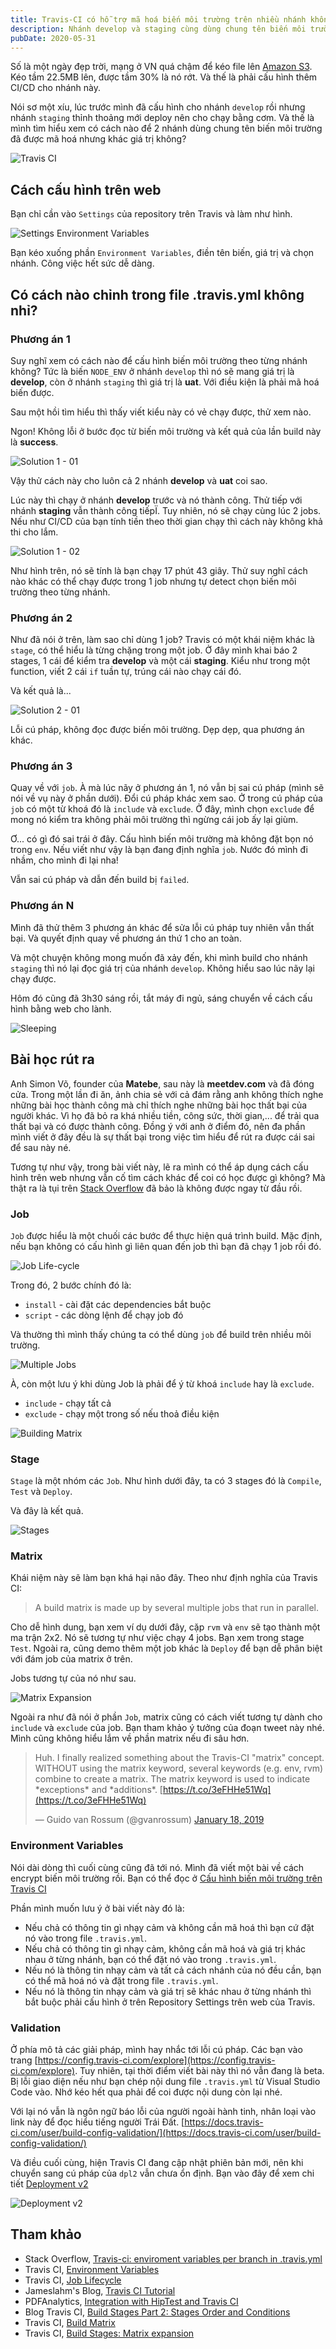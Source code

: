 ```yaml
---
title: Travis-CI có hỗ trợ mã hoá biến môi trường trên nhiều nhánh không nhỉ?
description: Nhánh develop và staging cùng dùng chung tên biến môi trường nhưng giá trị khác nhau. Tìm hiểu cách cấu hình nào.
pubDate: 2020-05-31
---
```


Số là một ngày đẹp trời, mạng ở VN quá chậm để kéo file lên [Amazon S3](https://aws.amazon.com/s3/). Kéo tầm 22.5MB lên, được tầm 30% là nó rớt. Và thế là phải cấu hình thêm CI/CD cho nhánh này.

Nói sơ một xíu, lúc trước mình đã cấu hình cho nhánh `develop` rồi nhưng nhánh `staging` thỉnh thoảng mới deploy nên cho chạy bằng cơm. Và thế là mình tìm hiểu xem có cách nào để 2 nhánh dùng chung tên biến môi trường đã được mã hoá nhưng khác giá trị không?

![Travis CI](../../assets/tutorials/travis-ci-co-ho-tro-ma-hoa-bien-moi-truong-tren-nhieu-nhanh-khong-nhi/travis-ci.png)

## Cách cấu hình trên web

Bạn chỉ cần vào `Settings` của repository trên Travis và làm như hình.

![Settings Environment Variables](../../assets/tutorials/travis-ci-co-ho-tro-ma-hoa-bien-moi-truong-tren-nhieu-nhanh-khong-nhi/settings-env-vars.png)

Bạn kéo xuống phần `Environment Variables`, điền tên biến, giá trị và chọn nhánh. Công việc hết sức dễ dàng.

## Có cách nào chỉnh trong file .travis.yml không nhỉ?

### Phương án 1

Suy nghĩ xem có cách nào để cấu hình biến môi trường theo từng nhánh không? Tức là biến `NODE_ENV` ở nhánh `develop` thì nó sẽ mang giá trị là **develop**, còn ở nhánh `staging` thì giá trị là **uat**. Với điều kiện là phải mã hoá biến được.

Sau một hồi tìm hiểu thì thấy viết kiểu này có vẻ chạy được, thử xem nào.

Ngon! Không lỗi ở bước đọc từ biến môi trường và kết quả của lần build này là **success**.

![Solution 1 - 01](../../assets/tutorials/travis-ci-co-ho-tro-ma-hoa-bien-moi-truong-tren-nhieu-nhanh-khong-nhi/logging-solution-1--01.jpg)

Vậy thử cách này cho luôn cả 2 nhánh **develop** và **uat** coi sao.

Lúc này thì chạy ở nhánh **develop** trước và nó thành công. Thử tiếp với nhánh **staging** vẫn thành công tiếpÏ. Tuy nhiên, nó sẽ chạy cùng lúc 2 jobs. Nếu như CI/CD của bạn tính tiền theo thời gian chạy thì cách này không khả thi cho lắm.

![Solution 1 - 02](../../assets/tutorials/travis-ci-co-ho-tro-ma-hoa-bien-moi-truong-tren-nhieu-nhanh-khong-nhi/logging-solution-1--02.png)

Như hình trên, nó sẽ tính là bạn chạy 17 phút 43 giây. Thử suy nghĩ cách nào khác có thể chạy được trong 1 job nhưng tự detect chọn biến môi trường theo từng nhánh.

### Phương án 2

Như đã nói ở trên, làm sao chỉ dùng 1 job? Travis có một khái niệm khác là `stage`, có thể hiểu là từng chặng trong một job. Ở đây mình khai báo 2 stages, 1 cái để kiểm tra **develop** và một cái **staging**. Kiểu như trong một function, viết 2 cái `if` tuần tự, trúng cái nào chạy cái đó.

Và kết quả là...

![Solution 2 - 01](../../assets/tutorials/travis-ci-co-ho-tro-ma-hoa-bien-moi-truong-tren-nhieu-nhanh-khong-nhi/logging-solution-2--01.png)

Lỗi cú pháp, không đọc được biến môi trường. Dẹp dẹp, qua phương án khác.

### Phương án 3

Quay về với `job`. À mà lúc nãy ở phương án 1, nó vẫn bị sai cú pháp (mình sẽ nói về vụ này ở phần dưới). Đổi cú pháp khác xem sao. Ở trong cú pháp của `job` có một từ khoá đó là `include` và `exclude`. Ở đây, mình chọn `exclude` để mong nó kiểm tra không phải môi trường thì ngừng cái job ấy lại giùm.

Ơ... có gì đó sai trái ở đây. Cấu hình biến môi trường mà không đặt bọn nó trong `env`. Nếu viết như vậy là bạn đang định nghĩa `job`. Nước đó mình đi nhầm, cho mình đi lại nha!

Vẫn sai cú pháp và dẫn đến build bị `failed`.

### Phương án N

Mình đã thử thêm 3 phương án khác để sửa lỗi cú pháp tuy nhiên vẫn thất bại. Và quyết định quay về phương án thứ 1 cho an toàn.

Và một chuyện không mong muốn đã xảy đến, khi mình build cho nhánh `staging` thì nó lại đọc giá trị của nhánh `develop`. Không hiểu sao lúc nãy lại chạy được.

Hôm đó cũng đã 3h30 sáng rồi, tắt máy đi ngủ, sáng chuyển về cách cấu hình bằng web cho lành.

![Sleeping](../../assets/tutorials/travis-ci-co-ho-tro-ma-hoa-bien-moi-truong-tren-nhieu-nhanh-khong-nhi/sleeping.jpg)

## Bài học rút ra

Anh Simon Võ, founder của **Matebe**, sau này là **meetdev.com** và đã đóng cửa. Trong một lần đi ăn, ảnh chia sẻ với cả đám rằng anh không thích nghe những bài học thành công mà chỉ thích nghe những bài học thất bại của người khác. Vì họ đã bỏ ra khá nhiều tiền, công sức, thời gian,... để trải qua thất bại và có được thành công. Đồng ý với anh ở điểm đó, nên đa phần mình viết ở đây đều là sự thất bại trong việc tìm hiểu để rút ra được cái sai để sau này né.

Tương tự như vậy, trong bài viết này, lẽ ra mình có thể áp dụng cách cấu hình trên web nhưng vẫn cố tìm cách khác để coi có học được gì không? Mà thật ra là tụi trên [Stack Overflow](https://stackoverflow.com/questions/58300724/travis-ci-enviroment-variables-per-branch-in-travis-yml) đã bảo là không được ngay từ đầu rồi.

### Job

`Job` được hiểu là một chuối các bước để thực hiện quá trình build. Mặc định, nếu bạn không có cấu hình gì liên quan đến job thì bạn đã chạy 1 job rồi đó.

![Job Life-cycle](../../assets/tutorials/travis-ci-co-ho-tro-ma-hoa-bien-moi-truong-tren-nhieu-nhanh-khong-nhi/job-lifecycle.jpg)

Trong đó, 2 bước chính đó là:

- `install` - cài đặt các dependencies bắt buộc
- `script` - các dòng lệnh để chạy job đó

Và thường thì mình thấy chúng ta có thể dùng `job` để build trên nhiều môi trường.

![Multiple Jobs](../../assets/tutorials/travis-ci-co-ho-tro-ma-hoa-bien-moi-truong-tren-nhieu-nhanh-khong-nhi/travis-multiple-jobs.png)

À, còn một lưu ý khi dùng Job là phải để ý từ khoá `include` hay là `exclude`.

- `include` - chạy tất cả
- `exclude` - chạy một trong số nếu thoả điều kiện

![Building Matrix](../../assets/tutorials/travis-ci-co-ho-tro-ma-hoa-bien-moi-truong-tren-nhieu-nhanh-khong-nhi/build-matrix.png)

### Stage

`Stage` là một nhóm các `Job`. Như hình dưới đây, ta có 3 stages đó là `Compile`, `Test` và `Deploy`.

Và đây là kết quả.

![Stages](../../assets/tutorials/travis-ci-co-ho-tro-ma-hoa-bien-moi-truong-tren-nhieu-nhanh-khong-nhi/stages.png)

### Matrix

Khái niệm này sẽ làm bạn khá hại não đây. Theo như định nghĩa của Travis CI:

> A build matrix is made up by several multiple jobs that run in parallel.

Cho dễ hình dung, bạn xem ví dụ dưới đây, cặp `rvm` và `env` sẽ tạo thành một ma trận 2x2. Nó sẽ tương tự như việc chạy 4 jobs. Bạn xem trong stage `Test`. Ngoài ra, cũng demo thêm một job khác là `Deploy` để bạn dễ phân biệt với đám job của matrix ở trên.

Jobs tương tự của nó như sau.

![Matrix Expansion](../../assets/tutorials/travis-ci-co-ho-tro-ma-hoa-bien-moi-truong-tren-nhieu-nhanh-khong-nhi/matrix-expansion.png)

Ngoài ra như đã nói ở phần `Job`, matrix cũng có cách viết tương tự dành cho `include` và `exclude` của job. Bạn tham khảo ý tưởng của đoạn tweet này nhé. Mình cũng không hiểu lắm về phần matrix nếu đi sâu hơn.

> Huh. I finally realized something about the Travis-CI "matrix" concept. WITHOUT using the matrix keyword, several keywords (e.g. env, rvm) combine to create a matrix. The matrix keyword is used to indicate \*exceptions\* and \*additions\*. [https://t.co/3eFHHe51Wq](https://t.co/3eFHHe51Wq)
>
> — Guido van Rossum (@gvanrossum) [January 18, 2019](https://twitter.com/gvanrossum/status/1086290711266287616?ref_src=twsrc%5Etfw)

### Environment Variables

Nói dài dòng thì cuối cùng cũng đã tới nó. Mình đã viết một bài về cách encrypt biến môi trường rồi. Bạn có thể đọc ở [Cấu hình biến môi trường trên Travis CI](/tutorials/cau-hinh-bien-moi-truong-tren-travis-ci/)

Phần mình muốn lưu ý ở bài viết này đó là:

- Nếu chả có thông tin gì nhạy cảm và không cần mã hoá thì bạn cứ đặt nó vào trong file `.travis.yml`.
- Nếu chả có thông tin gì nhạy cảm, không cần mã hoá và giá trị khác nhau ở từng nhánh, bạn có thể đặt nó vào trong `.travis.yml`.
- Nếu nó là thông tin nhạy cảm và tất cả cách nhánh của nó đều cần, bạn có thể mã hoá nó và đặt trong file `.travis.yml`.
- Nếu nó là thông tin nhạy cảm và giá trị sẽ khác nhau ở từng nhánh thì bắt buộc phải cấu hình ở trên Repository Settings trên web của Travis.

### Validation

Ở phía mô tả các giải pháp, mình hay nhắc tới lỗi cú pháp. Các bạn vào trang [https://config.travis-ci.com/explore](https://config.travis-ci.com/explore). Tuy nhiên, tại thời điểm viết bài này thì nó vẫn đang là beta. Bị lỗi giao diện nếu như bạn chép nội dung file `.travis.yml` từ Visual Studio Code vào. Nhớ kéo hết qua phải để coi được nội dung còn lại nhé.

Với lại nó vẫn là ngôn ngữ báo lỗi của người ngoài hành tinh, nhân loại vào link này để đọc hiểu tiếng người Trái Đất. [https://docs.travis-ci.com/user/build-config-validation/](https://docs.travis-ci.com/user/build-config-validation/)

Và điều cuối cùng, hiện Travis CI đang cập nhật phiên bản mới, nên khi chuyển sang cú pháp của `dpl2` vẫn chưa ổn định. Bạn vào đây để xem chi tiết [Deployment v2](https://docs.travis-ci.com/user/deployment-v2)

![Deployment v2](../../assets/tutorials/travis-ci-co-ho-tro-ma-hoa-bien-moi-truong-tren-nhieu-nhanh-khong-nhi/deployment-v2.png)

## Tham khảo

- Stack Overflow, [Travis-ci: enviroment variables per branch in .travis.yml](https://stackoverflow.com/questions/58300724/travis-ci-enviroment-variables-per-branch-in-travis-yml)
- Travis CI, [Environment Variables](https://docs.travis-ci.com/user/environment-variables/)
- Travis CI, [Job Lifecycle](https://docs.travis-ci.com/user/job-lifecycle/)
- Jameslahm's Blog, [Travis CI Tutorial](https://jameslahm.github.io/2019/11/19/travis-ci-tutorial.html)
- PDFAnalytics, [Integration with HipTest and Travis CI](https://pdf-analytics.com/2017/12/28/integration-with-hiptest-and-travis-ci/)
- Blog Travis CI, [Build Stages Part 2: Stages Order and Conditions](https://blog.travis-ci.com/2017-09-12-build-stages-order-and-conditions)
- Travis CI, [Build Matrix](https://docs.travis-ci.com/user/build-matrix)
- Travis CI, [Build Stages: Matrix expansion](https://docs.travis-ci.com/user/build-stages/matrix-expansion/)
